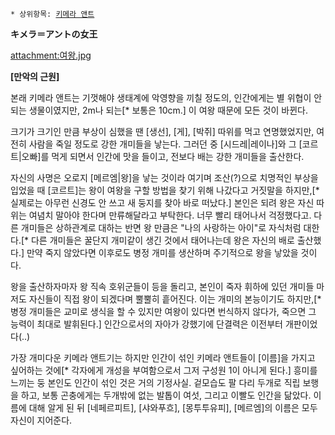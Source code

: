  * 상위항목: [[키메라 앤트]]

'''キメラ＝アントの女王'''

attachment:여왕.jpg

'''[만악의 근원]'''

본래 키메라 앤트는 기껏해야 생태계에 악영향을 끼칠 정도의, 인간에게는 별 위협이 안되는 생물이였지만, 2m나 되는[* 보통은 10cm.] 이 여왕 때문에 모든 것이 바뀐다.

크기가 크기인 만큼 부상이 심했을 땐 [생선], [게], [박쥐] 따위를 먹고 연명했었지만, 여전히 사람을 죽일 정도로 강한 개미들을 낳는다. 그러던 중 [시드레|레이나]와 그 [코르트|오빠]를 먹게 되면서 인간에 맛을 들이고, 전보다 배는 강한 개미들을 출산한다.

자신의 사명은 오로지 [메르엠|왕]을 낳는 것이라 여기며 조산(?)으로 치명적인 부상을 입었을 때 [코르트]는 왕이 여왕을 구할 방법을 찾기 위해 나갔다고 거짓말을 하지만,[* 실제로는 아무런 신경도 안 쓰고 새 둥지를 찾아 바로 떠났다.] 본인은 되려 왕은 자신 따위는 여념치 말아야 한다며 만류해달라고 부탁한다. 너무 빨리 태어나서 걱정했다고. 다른 개미들은 상하관계로 대하는 반면 왕 만큼은 "나의 사랑하는 아이"로 자식처럼 대한다.[* 다른 개미들은 꿀단지 개미같이 생긴 것에서 태어나는데 왕은 자신의 배로 출산했다.] 만약 죽지 않았다면 이후로도 병정 개미를 생산하며 주기적으로 왕을 낳았을 것이다.

왕을 출산하자마자 왕 직속 호위군들이 등을 돌리고, 본인이 죽자 휘하에 있던 개미들 마저도 자신들이 직접 왕이 되겠다며 뿔뿔히 흩어진다. 이는 개미의 본능이기도 하지만,[* 병정 개미들은 교미로 생식을 할 수 있지만 여왕이 있다면 번식하지 않다가, 죽으면 그 능력이 최대로 발휘된다.] 인간으로서의 자아가 강했기에 단결력은 이전부터 개판이었다(..)

가장 개미다운 키메라 앤트기는 하지만 인간이 섞인 키메라 앤트들이 [이름]을 가지고 싶어하는 것에[* 각자에게 개성을 부여함으로서 그저 구성원 1이 아니게 된다.] 흥미를 느끼는 둥 본인도 인간이 섞인 것은 거의 기정사실. 겉모습도 팔 다리 두개로 직립 보행을 하고, 보통 곤충에게는 두개밖에 없는 발톱이 여섯, 그리고 이빨도 인간을 닮았다. 이름에 대해 알게 된 뒤 [네페르피트], [샤와푸흐], [몽투투유피], [메르엠]의 이름은 모두 자신이 지어준다.
